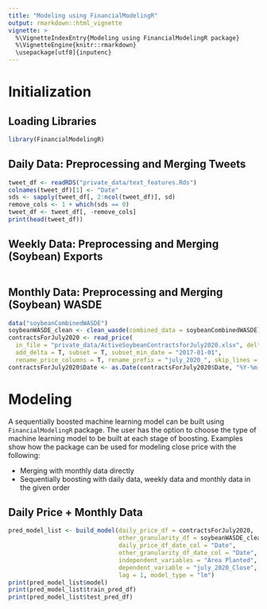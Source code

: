 ```yaml
---
title: "Modeling using FinancialModelingR"
output: rmarkdown::html_vignette
vignette: >
  %\VignetteIndexEntry{Modeling using FinancialModelingR package}
  %\VignetteEngine{knitr::rmarkdown}
  \usepackage[utf8]{inputenc}
---
```


# Initialization

## Loading Libraries

```r
library(FinancialModelingR)
```

## Daily Data: Preprocessing and Merging Tweets

```r
tweet_df <- readRDS("private_data/text_features.Rds")
colnames(tweet_df)[1] <- "Date"
sds <- sapply(tweet_df[, 2:ncol(tweet_df)], sd)
remove_cols <- 1 + which(sds == 0)
tweet_df <- tweet_df[, -remove_cols]
print(head(tweet_df))
```

## Weekly Data: Preprocessing and Merging (Soybean) Exports

```r
```

## Monthly Data: Preprocessing and Merging (Soybean) WASDE

```r
data("soybeanCombinedWASDE")
soybeanWASDE_clean <- clean_wasde(combined_data = soybeanCombinedWASDE)
contractsForJuly2020 <- read_price(
  in_file = "private_data/ActiveSoybeanContractsforJuly2020.xlsx", delta_price = T,
  add_delta = T, subset = T, subset_min_date = "2017-01-01",
  rename_price_columns = T, rename_prefix = "july_2020_", skip_lines = 3)
contractsForJuly2020$Date <- as.Date(contractsForJuly2020$Date, "%Y-%m-%d")
```

# Modeling

A sequentially boosted machine learning model can be built using `FinancialModelingR` package. The user has the option to choose the type of machine learning model to be built at each stage of boosting. Examples show how the package can be used for modeling close price with the following:

- Merging with monthly data directly
- Sequentially boosting with daily data, weekly data and monthly data in the given order

## Daily Price + Monthly Data

```r
pred_model_list <- build_model(daily_price_df = contractsForJuly2020,
                               other_granularity_df = soybeanWASDE_clean,
                               daily_price_df_date_col = "Date",
                               other_granularity_df_date_col = "Date",
                               independent_variables = "Area Planted",
                               dependent_variable = "july_2020_Close",
                               lag = 1, model_type = "lm")
print(pred_model_list$model)
print(pred_model_list$train_pred_df)
print(pred_model_list$test_pred_df)
```
